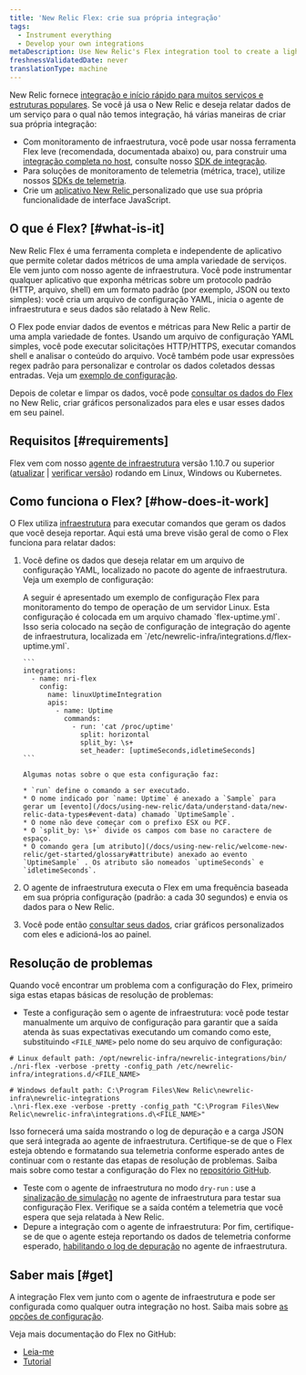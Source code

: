 ```yaml
---
title: 'New Relic Flex: crie sua própria integração'
tags:
  - Instrument everything
  - Develop your own integrations
metaDescription: Use New Relic's Flex integration tool to create a lightweight custom integration that reports event and metric data to New Relic.
freshnessValidatedDate: never
translationType: machine
---
```


New Relic fornece [integração e início rápido para muitos serviços e estruturas populares](https://newrelic.com/instant-observability/). Se você já usa o New Relic e deseja relatar dados de um serviço para o qual não temos integração, há várias maneiras de criar sua própria integração:

* Com monitoramento de infraestrutura, você pode usar nossa ferramenta Flex leve (recomendada, documentada abaixo) ou, para construir uma [integração completa no host](/docs/integrations/host-integrations/getting-started/introduction-host-integrations), consulte nosso [SDK de integração](/docs/integrations/integrations-sdk/getting-started/introduction-infrastructure-integrations-sdk).
* Para soluções de monitoramento de telemetria (métrica, trace), utilize nossos [SDKs de telemetria](/docs/data-ingest-apis/get-data-new-relic/new-relic-sdks/telemetry-sdks-send-custom-telemetry-data-new-relic).
* Crie um [aplicativo New Relic ](/docs/new-relic-one/use-new-relic-one/build-new-relic-one/new-relic-one-build-your-own-custom-new-relic-one-application)personalizado que use sua própria funcionalidade de interface JavaScript.

## O que é Flex? [#what-is-it]

New Relic Flex é uma ferramenta completa e independente de aplicativo que permite coletar dados métricos de uma ampla variedade de serviços. Ele vem junto com nosso agente de infraestrutura. Você pode instrumentar qualquer aplicativo que exponha métricas sobre um protocolo padrão (HTTP, arquivo, shell) em um formato padrão (por exemplo, JSON ou texto simples): você cria um arquivo de configuração YAML, inicia o agente de infraestrutura e seus dados são relatado à New Relic.

O Flex pode enviar dados de eventos e métricas para New Relic a partir de uma ampla variedade de fontes. Usando um arquivo de configuração YAML simples, você pode executar solicitações HTTP/HTTPS, executar comandos shell e analisar o conteúdo do arquivo. Você também pode usar expressões regex padrão para personalizar e controlar os dados coletados dessas entradas. Veja um [exemplo de configuração](#example).

Depois de coletar e limpar os dados, você pode [consultar os dados do Flex](/docs/using-new-relic/data/understand-data/query-new-relic-data) no New Relic, criar gráficos personalizados para eles e usar esses dados em seu painel.

## Requisitos [#requirements]

Flex vem com nosso [agente de infraestrutura](/docs/infrastructure/install-infrastructure-agent/get-started/install-infrastructure-agent) versão 1.10.7 ou superior ([atualizar](/docs/infrastructure/install-configure-manage-infrastructure/update-or-uninstall/update-infrastructure-agent) \| [verificar versão](/docs/infrastructure/install-configure-manage-infrastructure/update-or-uninstall/update-infrastructure-agent#check-version)) rodando em Linux, Windows ou Kubernetes.

## Como funciona o Flex? [#how-does-it-work]

O Flex utiliza [infraestrutura](/docs/infrastructure/install-infrastructure-agent/get-started/install-infrastructure-agent) para executar comandos que geram os dados que você deseja reportar. Aqui está uma breve visão geral de como o Flex funciona para relatar dados:

1. Você define os dados que deseja relatar em um arquivo de configuração YAML, localizado no pacote do agente de infraestrutura. Veja um exemplo de configuração:

   <CollapserGroup>
     <Collapser
       id="example"
       title="Configuração de exemplo"
     >
       A seguir é apresentado um exemplo de configuração Flex para monitoramento do tempo de operação de um servidor Linux. Esta configuração é colocada em um arquivo chamado `flex-uptime.yml`. Isso seria colocado na seção de configuração de integração do agente de infraestrutura, localizada em `/etc/newrelic-infra/integrations.d/flex-uptime.yml`.

       ```
       integrations:
         - name: nri-flex    
           config:
             name: linuxUptimeIntegration
             apis:
               - name: Uptime
                 commands:
                   - run: 'cat /proc/uptime'
                     split: horizontal
                     split_by: \s+
                     set_header: [uptimeSeconds,idletimeSeconds]
       ```

       Algumas notas sobre o que esta configuração faz:

       * `run` define o comando a ser executado.
       * O nome indicado por `name: Uptime` é anexado a `Sample` para gerar um [evento](/docs/using-new-relic/data/understand-data/new-relic-data-types#event-data) chamado `UptimeSample`.
       * O nome não deve começar com o prefixo ESX ou PCF.
       * O `split_by: \s+` divide os campos com base no caractere de espaço.
       * O comando gera [um atributo](/docs/using-new-relic/welcome-new-relic/get-started/glossary#attribute) anexado ao evento `UptimeSample` . Os atributo são nomeados `uptimeSeconds` e `idletimeSeconds`.
     </Collapser>
   </CollapserGroup>

2. O agente de infraestrutura executa o Flex em uma frequência baseada em sua própria configuração (padrão: a cada 30 segundos) e envia os dados para o New Relic.

3. Você pode então [consultar seus dados](/docs/using-new-relic/data/understand-data/query-new-relic-data), criar gráficos personalizados com eles e adicioná-los ao painel.

<InstallFeedback/>

## Resolução de problemas

Quando você encontrar um problema com a configuração do Flex, primeiro siga estas etapas básicas de resolução de problemas:

* Teste a configuração sem o agente de infraestrutura: você pode testar manualmente um arquivo de configuração para garantir que a saída atenda às suas expectativas executando um comando como este, substituindo `<FILE_NAME>` pelo nome do seu arquivo de configuração:

```
# Linux default path: /opt/newrelic-infra/newrelic-integrations/bin/ 
./nri-flex -verbose -pretty -config_path /etc/newrelic-infra/integrations.d/<FILE_NAME>

# Windows default path: C:\Program Files\New Relic\newrelic-infra\newrelic-integrations
.\nri-flex.exe -verbose -pretty -config_path "C:\Program Files\New Relic\newrelic-infra\integrations.d\<FILE_NAME>"
```

Isso fornecerá uma saída mostrando o log de depuração e a carga JSON que será integrada ao agente de infraestrutura. Certifique-se de que o Flex esteja obtendo e formatando sua telemetria conforme esperado antes de continuar com o restante das etapas de resolução de problemas. Saiba mais sobre como testar a configuração do Flex no [repositório GitHub](https://github.com/newrelic/nri-flex/blob/master/docs/troubleshooting.md#testing-a-config).

* Teste com o agente de infraestrutura no modo `dry-run` : use a [sinalização de simulação](/docs/infrastructure/host-integrations/troubleshooting/run-integrations-manually/) no agente de infraestrutura para testar sua configuração Flex. Verifique se a saída contém a telemetria que você espera que seja relatada à New Relic.
* Depure a integração com o agente de infraestrutura: Por fim, certifique-se de que o agente esteja reportando os dados de telemetria conforme esperado, [habilitando o log de depuração](/docs/infrastructure/infrastructure-troubleshooting/troubleshoot-logs/generate-logs-troubleshooting-infrastructure/) no agente de infraestrutura.

## Saber mais [#get]

A integração Flex vem junto com o agente de infraestrutura e pode ser configurada como qualquer outra integração no host. Saiba mais sobre [as opções de configuração](/docs/infrastructure/host-integrations/infrastructure-integrations-sdk/specifications/host-integrations-standard-configuration-format).

Veja mais documentação do Flex no GitHub:

* [Leia-me](https://github.com/newrelic/nri-flex)
* [Tutorial](https://github.com/newrelic/nri-flex/blob/master/docs/basic-tutorial.md)

